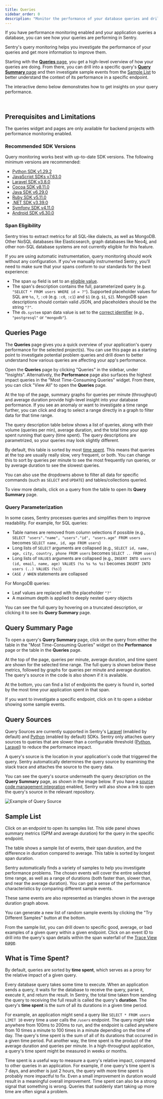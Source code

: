 ```yaml
---
title: Queries
sidebar_order: 0
description: "Monitor the performance of your database queries and drill into samples to investigate further."
---
```


<Include name="feature-limited-on-team-retention.mdx" />

If you have performance monitoring enabled and your application queries a database, you can see how your queries are performing in Sentry.

Sentry's query monitoring helps you investigate the performance of your queries and get more information to improve them.

Starting with the [**Queries** page](#queries-page), you get a high-level overview of how your queries are doing. From there, you can drill into a specific query's [**Query Summary** page](#query-summary-page) and then investigate sample events from the [Sample List](#sample-list) to better understand the context of its performance in a specific endpoint.

The interactive demo below demonstrates how to get insights on your query performance.

<Arcade src="https://demo.arcade.software/YwpxKWDVwi6CtDcOOw6a?embed" />

<br />

## Prerequisites and Limitations

The queries widget and pages are only available for backend projects with performance monitoring enabled.

### Recommended SDK Versions

Query monitoring works best with up-to-date SDK versions. The following minimum versions are recommended:

- [Python SDK v1.29.2](https://github.com/getsentry/sentry-python/releases/tag/1.29.2)
- [JavaScript SDKs v7.63.0](https://github.com/getsentry/sentry-javascript/releases/tag/7.63.0)
- [Laravel SDK v3.8.0](https://github.com/getsentry/sentry-laravel/releases/tag/3.8.0)
- [Cocoa SDK v8.11.0](https://github.com/getsentry/sentry-cocoa/releases/tag/8.11.0)
- [Java SDK v6.29.0](https://github.com/getsentry/sentry-java/releases/tag/6.29.0)
- [Ruby SDK v5.11.0](https://github.com/getsentry/sentry-ruby/releases/tag/5.11.0)
- [.NET SDK v3.39.0](https://github.com/getsentry/sentry-dotnet/releases/tag/3.39.0)
- [Symfony SDK v4.11.0](https://github.com/getsentry/sentry-symfony/releases/tag/4.11.0)
- [Android SDK v6.30.0](https://github.com/getsentry/sentry-java/releases/tag/6.30.0)

### Span Eligibility

Sentry tries to extract metrics for all SQL-like dialects, as well as MongoDB. Other NoSQL databases like Elasticsearch, graph databases like Neo4j, and other non-SQL database systems are not currently eligible for this feature.

If you are using <PlatformLink to="/tracing/instrumentation/automatic-instrumentation">automatic instrumentation</PlatformLink>, query monitoring should work without any configuration. If you've manually instrumented Sentry, you'll need to make sure that your spans conform to our standards for the best experience:

- The span `op` field is set to an [eligible value](https://develop.sentry.dev/sdk/performance/span-operations/#database).
- The span's description contains the full, parameterized query (e.g. `"SELECT * FROM users WHERE id = ?"`). Supported placeholder values for SQL are `%s`, `?`, `:c0` (e.g. `:c0`, `:c1`) and `$1` (e.g. `$1`, `$2`). MongoDB span descriptions should contain valid JSON, and placeholders should be the string `"?"`.
- The `db.system` span data value is set to the [correct identifier](https://github.com/open-telemetry/semantic-conventions/blob/main/docs/attributes-registry/db.md#generic-database-attributes) (e.g., `"postgresql"` or `"mongodb"`).

## Queries Page

The **Queries** page gives you a quick overview of your application's query performance for the selected project(s). You can use this page as a starting point to investigate potential problem queries and drill down to better understand how various queries are affecting your app's performance.

Open the **Queries** page by clicking "Queries" in the sidebar, under "Insights". Alternatively, the **Performance** page also surfaces the highest impact queries in the "Most Time-Consuming Queries" widget. From there, you can click "View All" to open the **Queries** page.

At the top of the page, summary graphs for queries per minute (throughput) and average duration provide high-level insight into your database performance. If you see an anomaly or want to investigate a time range further, you can click and drag to select a range directly in a graph to filter data for that time range.

The query description table below shows a list of queries, along with their volume (queries per min), average duration, and the total time your app spent running that query (time spent). The query descriptions are parametrized, so your queries may look slightly different.

By default, this table is sorted by most [time spent](#what-is-time-spent). This means that queries at the top are usually really slow, very frequent, or both. You can change this to sort by queries per minute to see the most frequently run queries, or by average duration to see the slowest queries.

You can also use the dropdowns above to filter all data for specific commands (such as `SELECT` and `UPDATE`) and tables/collections queried.

To view more details, click on a query from the table to open its **Query Summary** page.

### Query Parameterization

In some cases, Sentry processes queries and simplifies them to improve readability. For example, for SQL queries:

- Table names are removed from column selections if possible (e.g., `SELECT "users"."name", "users"."id", "users.age" FROM users` becomes `SELECT name, id, age FROM users`)
- Long lists of `SELECT` arguments are collapsed (e.g., `SELECT id, name, age, city, country, phone FROM users` becomes `SELECT .. FROM users`)
- Long lists of `VALUES` arguments are collapsed (e.g., `INSERT INTO users (id, email, name, age) VALUES (%s %s %s %s)` becomes `INSERT INTO users (..) VALUES (%s)`)
- `CASE / WHEN` statements are collapsed

For MongoDB queries:

- Leaf values are replaced with the placeholder `"?"`
- A maximum depth is applied to deeply nested query objects

You can see the full query by hovering on a truncated description, or clicking it to see its **Query Summary** page.

## Query Summary Page

To open a query's **Query Summary** page, click on the query from either the table in the "Most Time-Consuming Queries" widget on the **Performance** page or the table in the **Queries** page.

At the top of the page, queries per minute, average duration, and time spent are shown for the selected time range. The full query is shown below these metrics, followed by graphs for queries per minute and average duration. The query's source in the code is also shown if it is available.

At the bottom, you can find a list of endpoints the query is found in, sorted by the most time your application spent in that span.

If you want to investigate a specific endpoint, click on it to open a sidebar showing some sample events.

## Query Sources

<Alert>

Query Sources are currently supported in Sentry's [Laravel](/platforms/php/guides/laravel/configuration/laravel-options/#more-configuration) (enabled by default) and [Python](/platforms/python/configuration/options/#enable-db-query-source) (enabled by default) SDKs. Sentry only attaches query sources to queries that are slower than a configurable threshold ([Python](/platforms/python/configuration/options/#db-query-source-threshold-ms), [Laravel](/platforms/php/guides/laravel/configuration/laravel-options/#more-configuration)) to reduce the performance impact.

</Alert>

A query's source is the location in your application's code that triggered the query. Sentry automatically determines the query source by examining the stack trace and attaches the source to the query data.

You can see the query's source underneath the query description on the **Query Summary** page, as shown in the image below. If you have a [source code management integration](/organization/integrations/source-code-mgmt/) enabled, Sentry will also show a link to open the query's source in the relevant repository.

![Example of Query Source](../img/query-source-laravel.png)

## Sample List

Click on an endpoint to open its samples list. This side panel shows summary metrics (QPM and average duration) for the query in the specific endpoint.

The table shows a sample list of events, their span duration, and the difference in duration compared to average. This table is sorted by longest span duration.

Sentry automatically finds a variety of samples to help you investigate performance problems. The chosen events will cover the entire selected time range, as well as a range of durations (both faster than, slower than, and near the average duration). You can get a sense of the performance characteristics by comparing different sample events.

These same events are also represented as triangles shown in the average duration graph above.

You can generate a new list of random sample events by clicking the "Try Different Samples" button at the bottom.

From the sample list, you can drill down to specific good, average, or bad examples of a given query within a given endpoint. Click on an event ID to drill into the query's span details within the span waterfall of the [Trace View page](/concepts/key-terms/tracing/trace-view/).

## What is Time Spent?

By default, queries are sorted by **time spent**, which serves as a proxy for the relative impact of a given query.

Every database query takes some time to execute. When an application sends a query, it waits for the database to receive the query, parse it, execute it, and return the result. In Sentry, the total time taken from sending the query to receiving the full result is called the query's **duration**. The query's **time spent** is the sum of all its durations in a given time period.

For example, an application might send a query like `SELECT * FROM users LIMIT 10` every time a user calls the `/users` endpoint. The query might take anywhere from 100ms to 200ms to run, and the endpoint is called anywhere from 10 times a minute to 100 times in a minute depending on the time of day. The query's time spent is the sum of all of its durations that occurred in a given time period. Put another way, the time spent is the product of the average duration and queries per minute. In a high-throughput application, a query's time spent might be measured in weeks or months.

Time spent is a useful way to measure a query's relative impact, compared to other queries in an application. For example, if one query's time spent is 7 days, and another is just 2 hours, the query with more time spent is probably more impactful to fix. Even a small improvement in duration would result in a meaningful overall improvement. Time spent can also be a strong signal that something is wrong. Queries that suddenly start taking up more time are often signal a problem.
